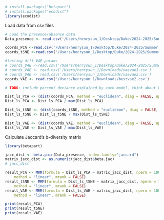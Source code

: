 ```r
# install.packages("betapart")
# install.packages("ecodist")
library(ecodist)
```

Load data from csv files
```r
# Load the presence/absence data
Data_presence <- read.csv('/Users/henrysun_1/Desktop/Duke/2024-2025/Summer 2024/fishics/dim-reduction/presence_absence_data.csv')

coords_PCA <-read.csv('/Users/henrysun_1/Desktop/Duke/2024-2025/Summer 2024/fishics/dim-reduction/pca_latent_space.csv')
coords_tSNE <-read.csv('/Users/henrysun_1/Desktop/Duke/2024-2025/Summer 2024/fishics/dim-reduction/tsne_latent_space.csv')

#testing diff VAE params
# coords_VAE <-read.csv('/Users/henrysun_1/Desktop/Duke/2024-2025/Summer 2024/fishics/dim-reduction/vae_latent_space_info.csv')
# coords_VAE <- read.csv('/Users/henrysun_1/Downloads/vaevae1.csv')
# coords_VAE <- read.csv('/Users/henrysun_1/Downloads/vaevae2.csv')
coords_VAE <- read.csv('/Users/henrysun_1/Downloads/bestvae2.csv')


```


```r

# TODO: include percent deviance explained by each model, think about how to test parameter sensitivity

Dist_ls_PCA <- (dist(coords_PCA, method = "euclidean", diag = FALSE, upper = TRUE, p = 2))
Dist_ls_PCA <- Dist_ls_PCA / max(Dist_ls_PCA)

Dist_ls_tSNE <- (dist(coords_tSNE, method = "euclidean", diag = FALSE, upper = TRUE, p = 2))
Dist_ls_tSNE <- Dist_ls_tSNE / max(Dist_ls_tSNE)

Dist_ls_VAE <- (dist(coords_VAE, method = "euclidean", diag = FALSE, upper = TRUE, p = 2))
Dist_ls_VAE <- Dist_ls_VAE / max(Dist_ls_VAE)

```


Calculate Jaccard's b-diversity matrix

```r
library(betapart)

jacc_dist <- beta.pair(Data_presence, index.family="jaccard")
matrix_jacc_dist <- as.numeric(jacc_dist$beta.jac)
# jacc_dist

```


```r
result_PCA <- MRM(formula = Dist_ls_PCA ~ matrix_jacc_dist, nperm = 1000,
    method = "linear", mrank = FALSE)
result_tSNE <- MRM(formula = Dist_ls_tSNE ~ matrix_jacc_dist, nperm = 1000,
    method = "linear", mrank = FALSE)
result_VAE <- MRM(formula = Dist_ls_VAE ~ matrix_jacc_dist, nperm = 100,
    method = "linear", mrank = FALSE)

print(result_PCA)
print(result_tSNE)
print(result_VAE)
```


